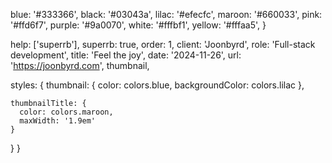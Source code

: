 
  blue: '#333366',
  black: '#03043a',
  lilac: '#efecfc',
  maroon: '#660033',
  pink: '#ffd6f7',
  purple: '#9a0070',
  white: '#fffbf1',
  yellow: '#fffaa5',
}

  help: ['superrb'],
  superrb: true,
  order: 1,
  client: 'Joonbyrd',
  role: 'Full-stack development',
  title: 'Feel the joy',
  date: '2024-11-26',
  url: 'https://joonbyrd.com',
  thumbnail,

  styles: {
    thumbnail: {
      color: colors.blue,
      backgroundColor: colors.lilac
    },

    thumbnailTitle: {
      color: colors.maroon,
      maxWidth: '1.9em'
    }
  }
}
